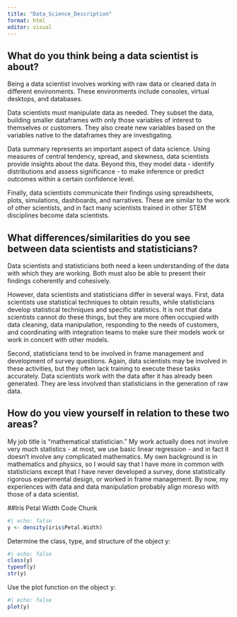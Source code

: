 ```yaml
---
title: "Data_Science_Description"
format: html
editor: visual
---
```


## What do you think being a data scientist is about?

Being a data scientist involves working with raw data or cleaned data in different environments.  These environments include consoles, virtual desktops, and databases.

Data scientists must manipulate data as needed.  They subset the data, building smaller dataframes with only those variables of interest to themselves or customers.  They also create new variables based on the variables native to the dataframes they are investigating.

Data summary represents an important aspect of data science.  Using measures of central tendency, spread, and skewness, data scientists provide insights about the data.  Beyond this, they model data - identify distributions and assess significance - to make inference or predict outcomes within a certain confidence level.

Finally, data scientists communicate their findings using spreadsheets, plots, simulations, dashboards, and narratives.  These are similar to the work of other scientists, and in fact many scientists trained in other STEM disciplines become data scientists.

## What differences/similarities do you see between data scientists and statisticians?

Data scientists and statisticians both need a keen understanding of the data with which they are working.  Both must also be able to present their findings coherently and cohesively.

However, data scientists and statisticians differ in several ways.  First, data scientists use statistical techniques to obtain results, while statisticians develop statistical techniques and specific statistics.  It is not that data scientists cannot do these things, but they are more often occupied with data cleaning, data manipulation, responding to the needs of customers, and coordinating with integration teams to make sure their models work or work in concert with other models.

Second, statisticians tend to be involved in frame management and development of survey questions.  Again, data scientists may be involved in these activities, but they often lack training to execute these tasks accurately.  Data scientists work with the data after it has already been generated.  They are less involved than statisticians in the generation of raw data.

## How do you view yourself in relation to these two areas?

My job title is "mathematical statistician."  My work actually does not involve very much statistics - at most, we use basic linear regression - and in fact it doesn't involve any complicated mathematics.  My own background is in mathematics and physics, so I would say that I have more in common with statisticians except that I have never developed a survey, done statistically rigorous experimental design, or worked in frame management.  By now, my experiences with data and data manipulation probably align moreso with those of a data scientist.

##Iris Petal Width Code Chunk

```r
#| echo: false
y <- density(iris$Petal.Width)
```

Determine the class, type, and structure of the object y:

```r
#| echo: false
class(y)
typeof(y)
str(y)
```

Use the plot function on the object y:

```r
#| echo: false
plot(y)
```

